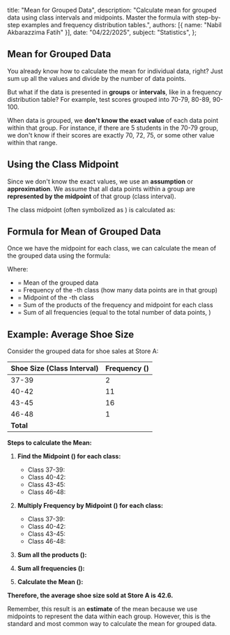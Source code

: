  title: "Mean for Grouped Data",
  description: "Calculate mean for grouped data using class intervals and midpoints. Master the formula with step-by-step examples and frequency distribution tables.",
  authors: [{ name: "Nabil Akbarazzima Fatih" }],
  date: "04/22/2025",
  subject: "Statistics",
};

## Mean for Grouped Data

You already know how to calculate the mean for individual data, right? Just sum up all the values and divide by the number of data points.

<BlockMath math="\bar{x} = \frac{\sum x_i}{n}" />

But what if the data is presented in **groups** or **intervals**, like in a frequency distribution table? For example, test scores grouped into 70-79, 80-89, 90-100.

When data is grouped, we **don't know the exact value** of each data point within that group. For instance, if there are 5 students in the 70-79 group, we don't know if their scores are exactly 70, 72, 75, or some other value within that range.

## Using the Class Midpoint

Since we don't know the exact values, we use an **assumption** or **approximation**. We assume that all data points within a group are **represented by the midpoint** of that group (class interval).

The class midpoint (often symbolized as <InlineMath math="x_i" />) is calculated as:

<BlockMath math="x_i = \frac{\text{Lower Class Limit} + \text{Upper Class Limit}}{2}" />

## Formula for Mean of Grouped Data

Once we have the midpoint for each class, we can calculate the mean of the grouped data using the formula:

<BlockMath math="\bar{x} = \frac{\sum (f_i \times x_i)}{\sum f_i}" />

Where:

- <InlineMath math="\bar{x}" /> = Mean of the grouped data
- <InlineMath math="f_i" /> = Frequency of the <InlineMath math="i" />
  -th class (how many data points are in that group)
- <InlineMath math="x_i" /> = Midpoint of the <InlineMath math="i" />
  -th class
- <InlineMath math="\sum (f_i \times x_i)" /> = Sum of the products of the frequency
  and midpoint for each class
- <InlineMath math="\sum f_i" /> = Sum of all frequencies (equal to the total number
  of data points, <InlineMath math="n" />)

## Example: Average Shoe Size

Consider the grouped data for shoe sales at Store A:

| Shoe Size (Class Interval) | Frequency (<InlineMath math="f_i" />) |
| :------------------------- | :------------------------------------ |
| 37-39                      | 2                                     |
| 40-42                      | 11                                    |
| 43-45                      | 16                                    |
| 46-48                      | 1                                     |
| **Total**                  | **<InlineMath math="n=30" />**        |

**Steps to calculate the Mean:**

1.  **Find the Midpoint (<InlineMath math="x_i" />) for each class:**

    - Class 37-39: <InlineMath math="x_1 = (37+39)/2 = 38" />
    - Class 40-42: <InlineMath math="x_2 = (40+42)/2 = 41" />
    - Class 43-45: <InlineMath math="x_3 = (43+45)/2 = 44" />
    - Class 46-48: <InlineMath math="x_4 = (46+48)/2 = 47" />

2.  **Multiply Frequency by Midpoint (<InlineMath math="f_i \times x_i" />) for each class:**

    - Class 37-39: <InlineMath math="2 \times 38 = 76" />
    - Class 40-42: <InlineMath math="11 \times 41 = 451" />
    - Class 43-45: <InlineMath math="16 \times 44 = 704" />
    - Class 46-48: <InlineMath math="1 \times 47 = 47" />

3.  **Sum all the products (<InlineMath math="\sum (f_i \times x_i)" />):**

    <BlockMath math="\sum (f_i \times x_i) = 76 + 451 + 704 + 47 = 1278" />

4.  **Sum all frequencies (<InlineMath math="\sum f_i" />):**

    <BlockMath math="\sum f_i = 2 + 11 + 16 + 1 = 30" />

5.  **Calculate the Mean (<InlineMath math="\bar{x}" />):**
    <BlockMath math="\bar{x} = \frac{\sum (f_i \times x_i)}{\sum f_i} = \frac{1278}{30} = 42.6" />

**Therefore, the average shoe size sold at Store A is 42.6.**

Remember, this result is an **estimate** of the mean because we use midpoints to represent the data within each group. However, this is the standard and most common way to calculate the mean for grouped data.
